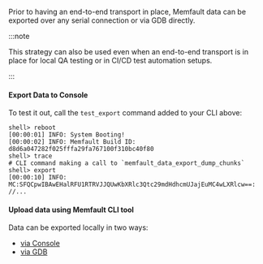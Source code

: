 Prior to having an end-to-end transport in place, Memfault data can be exported
over any serial connection or via GDB directly.

:::note

This strategy can also be used even when an end-to-end transport is in place for
local QA testing or in CI/CD test automation setups.

:::

#### Export Data to Console

To test it out, call the `test_export` command added to your CLI above:

```
shell> reboot
[00:00:01] INFO: System Booting!
[00:00:02] INFO: Memfault Build ID: d8d6a047282f025fffa29fa767100f310bc40f80
shell> trace
# CLI command making a call to `memfault_data_export_dump_chunks`
shell> export
[00:00:10] INFO: MC:SFQCpwIBAwEHalRFU1RTRVJJQUwKbXRlc3Qtc29mdHdhcmUJajEuMC4wLXRlcw==:
//...
```

#### Upload data using Memfault CLI tool

Data can be exported locally in two ways:

- [via Console](/docs/embedded/export-chunks-over-console)
- [via GDB](/docs/embedded/test-data-collection-with-gdb)
